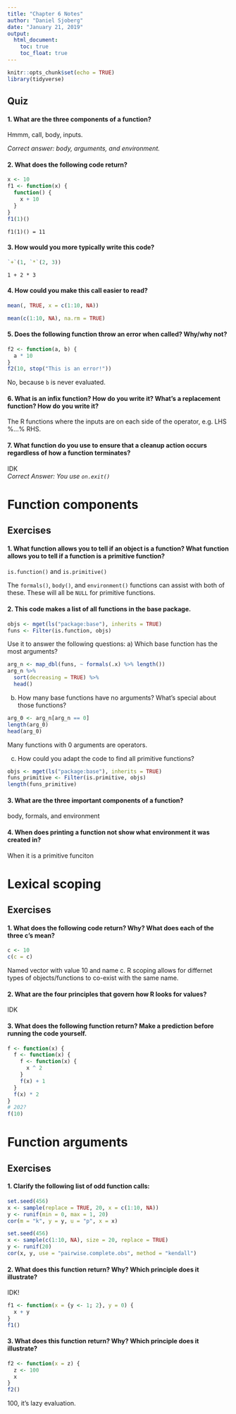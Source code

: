 ```yaml
---
title: "Chapter 6 Notes"
author: "Daniel Sjoberg"
date: "January 21, 2019"
output:
  html_document:
    toc: true
    toc_float: true
---
```


```r
knitr::opts_chunk$set(echo = TRUE)
library(tidyverse)
```

## Quiz

#### 1. What are the three components of a function?

Hmmm, call, body, inputs.

*Correct answer: body, arguments, and environment.*

#### 2. What does the following code return?

```r
x <- 10
f1 <- function(x) {
  function() {
    x + 10
  }
}
f1(1)()
```

`f1(1)() = 11`

#### 3. How would you more typically write this code?

```r
`+`(1, `*`(2, 3))
```

`1 + 2 * 3`

#### 4. How could you make this call easier to read?

```r
mean(, TRUE, x = c(1:10, NA))
```

```r
mean(c(1:10, NA), na.rm = TRUE)
```

#### 5. Does the following function throw an error when called? Why/why not?

```r
f2 <- function(a, b) {
  a * 10
}
f2(10, stop("This is an error!"))
```

No, because `b` is never evaluated.

#### 6. What is an infix function? How do you write it? What’s a replacement function? How do you write it?

The R functions where the inputs are on each side of the operator, e.g. LHS %...% RHS.

#### 7. What function do you use to ensure that a cleanup action occurs regardless of how a function terminates?

IDK  
*Correct Answer: You use `on.exit()`* 

# Function components
## Exercises

#### 1. What function allows you to tell if an object is a function? What function allows you to tell if a function is a primitive function?

`is.function()` and `is.primitive()`

The `formals()`, `body()`, and `environment()` functions can assist with both of these.  These will all be `NULL` for primitive functions.

#### 2. This code makes a list of all functions in the base package.

```r
objs <- mget(ls("package:base"), inherits = TRUE)
funs <- Filter(is.function, objs)
```

Use it to answer the following questions:
a) Which base function has the most arguments?

```r
arg_n <- map_dbl(funs, ~ formals(.x) %>% length()) 
arg_n %>%
  sort(decreasing = TRUE) %>%
  head()
```

b) How many base functions have no arguments? What’s special about those functions?

```r
arg_0 <- arg_n[arg_n == 0]
length(arg_0)
head(arg_0)
```

Many functions with 0 arguments are operators.

c) How could you adapt the code to find all primitive functions? 

```r
objs <- mget(ls("package:base"), inherits = TRUE)
funs_primitive <- Filter(is.primitive, objs)
length(funs_primitive)
```

#### 3. What are the three important components of a function?

body, formals, and environment

#### 4. When does printing a function not show what environment it was created in?

When it is a primitive funciton

# Lexical scoping

## Exercises
#### 1. What does the following code return? Why? What does each of the three c’s mean?

```r
c <- 10
c(c = c)
```

Named vector with value 10 and name c.  R scoping allows for differnet types of objects/functions to co-exist with the same name.

#### 2. What are the four principles that govern how R looks for values?

IDK

#### 3. What does the following function return? Make a prediction before running the code yourself.

```r
f <- function(x) {
  f <- function(x) {
    f <- function(x) {
      x ^ 2
    }
    f(x) + 1
  }
  f(x) * 2
}
# 202?
f(10)

```

# Function arguments
## Exercises
#### 1. Clarify the following list of odd function calls:

```r
set.seed(456)
x <- sample(replace = TRUE, 20, x = c(1:10, NA))
y <- runif(min = 0, max = 1, 20)
cor(m = "k", y = y, u = "p", x = x)

set.seed(456)
x <- sample(c(1:10, NA), size = 20, replace = TRUE)
y <- runif(20)
cor(x, y, use = "pairwise.complete.obs", method = "kendall")
```

#### 2. What does this function return? Why? Which principle does it illustrate?

IDK!

```r
f1 <- function(x = {y <- 1; 2}, y = 0) {
  x + y
}
f1()
```

#### 3. What does this function return? Why? Which principle does it illustrate?

```r
f2 <- function(x = z) {
  z <- 100
  x
}
f2()
```

100, it's lazy evaluation.








